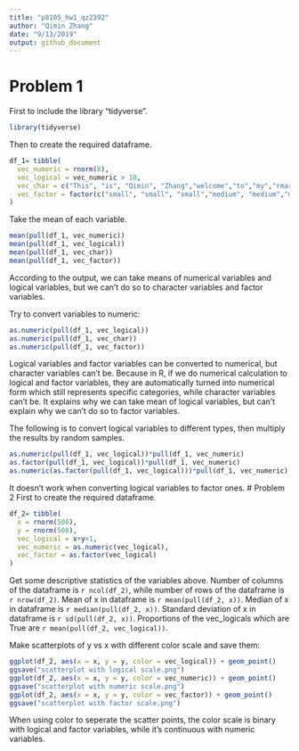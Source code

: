 ```yaml
---
title: "p8105_hw1_qz2392"
author: "Qimin Zhang"
date: "9/13/2019"
output: github_document
---
```


# Problem 1
First to include the library "tidyverse".
```r
library(tidyverse)
```
Then to create the required dataframe.
```r
df_1= tibble(
  vec_numeric = rnorm(8),
  vec_logical = vec_numeric > 10,
  vec_char = c("This", "is", "Qimin", "Zhang","welcome","to","my","rmarkdown"),
  vec_factor = factor(c("small", "small", "small","medium", "medium","medium","large","large"))
)
```
Take the mean of each variable.
```r
mean(pull(df_1, vec_numeric))
mean(pull(df_1, vec_logical))
mean(pull(df_1, vec_char))
mean(pull(df_1, vec_factor))
```
According to the output, we can take means of numerical variables and logical variables, but we can't do so to character variables and factor variables.

Try to convert variables to numeric:
```r
as.numeric(pull(df_1, vec_logical))
as.numeric(pull(df_1, vec_char))
as.numeric(pull(df_1, vec_factor))
```
Logical variables and factor variables can be converted to numerical, but character variables can't be. Because in R, if we do numerical calculation to logical and factor variables, they are automatically turned into numerical form which still represents specific categories, while character variables can't be.  It explains why we can take mean of logical variables, but can't explain why we can't do so to factor variables.

The following is to convert logical variables to different types, then multiply the results by random samples.
```r
as.numeric(pull(df_1, vec_logical))*pull(df_1, vec_numeric)
as.factor(pull(df_1, vec_logical))*pull(df_1, vec_numeric)
as.numeric(as.factor(pull(df_1, vec_logical)))*pull(df_1, vec_numeric)
```
It doesn't work when converting logical variables to factor ones.
# Problem 2
First to create the required dataframe.
```r
df_2= tibble(
  x = rnorm(500),
  y = rnorm(500),
  vec_logical = x+y>1,
  vec_numeric = as.numeric(vec_logical),
  vec_factor = as.factor(vec_logical)
)
```
Get some descriptive statistics of the variables above.
Number of columns of the dataframe is `r ncol(df_2)`, while number of rows of the dataframe is `r nrow(df_2)`.
Mean of x in dataframe is `r mean(pull(df_2, x))`.
Median of x in dataframe is `r median(pull(df_2, x))`.
Standard deviation of x in dataframe is `r sd(pull(df_2, x))`.
Proportions of the vec_logicals which are True are `r mean(pull(df_2, vec_logical))`.

Make scatterplots of y vs x with different color scale and save them:
```r
ggplot(df_2, aes(x = x, y = y, color = vec_logical)) + geom_point()
ggsave("scatterplot with logical scale.png")
ggplot(df_2, aes(x = x, y = y, color = vec_numeric)) + geom_point()
ggsave("scatterplot with numeric scale.png")
ggplot(df_2, aes(x = x, y = y, color = vec_factor)) + geom_point()
ggsave("scatterplot with factor scale.png")
```
When using color to seperate the scatter points, the color scale is binary with logical and factor variables, while it's continuous with numeric variables.